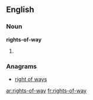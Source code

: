 ==English==

===Noun===
'''rights-of-way'''

# {{plural of|[[right-of-way]]}}

===Anagrams===
* [[right of ways#English|right of ways]]

[[ar:rights-of-way]]
[[fr:rights-of-way]]